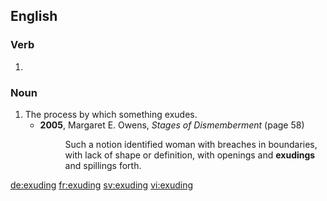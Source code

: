 ==English==

===Verb===
{{head|en}}

# {{present participle of|exude|lang=en}}

===Noun===
{{en-noun}}

# The process by which something exudes.
#* '''2005''', Margaret E. Owens, ''Stages of Dismemberment'' (page 58)
#*: Such a notion identified woman with breaches in boundaries, with lack of shape or definition, with openings and '''exudings''' and spillings forth.

[[de:exuding]]
[[fr:exuding]]
[[sv:exuding]]
[[vi:exuding]]